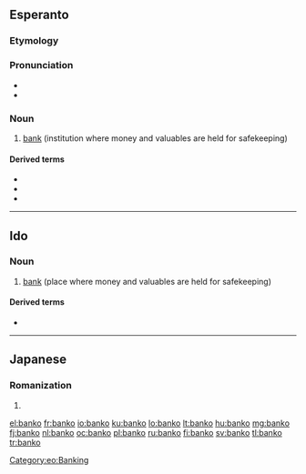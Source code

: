 ==Esperanto==
{{wikipedia|lang=eo}}

===Etymology===
{{rfe|lang=eo}}

===Pronunciation===
* {{IPA|/ˈbanko/|lang=eo}}
* {{hyphenation|ban|ko}}

===Noun===
{{eo-noun}}

# [[bank]] (institution where money and valuables are held for safekeeping)

====Derived terms====
* {{l|eo|bankaŭtomato|gloss=[[automated teller machine]]}}
* {{l|eo|bankisto|gloss=[[banker]]}}
* {{l|eo|datumbanko|gloss={{l|en|databank}}}}

[[Category:eo:Banking]]
{{eo BRO|7}}
{{eo GCSE|12}}
----

==Ido==

===Noun===
{{io-noun|bank}}

# [[bank]] (place where money and valuables are held for safekeeping)

====Derived terms====
* {{l|io|bankisto}}

----

==Japanese==

===Romanization===
{{ja-romaji}}

# {{ja-romanization of|ばんこ}}

[[el:banko]]
[[fr:banko]]
[[io:banko]]
[[ku:banko]]
[[lo:banko]]
[[lt:banko]]
[[hu:banko]]
[[mg:banko]]
[[fj:banko]]
[[nl:banko]]
[[oc:banko]]
[[pl:banko]]
[[ru:banko]]
[[fi:banko]]
[[sv:banko]]
[[tl:banko]]
[[tr:banko]]